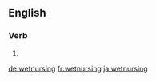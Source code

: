 
==English==

===Verb===
{{head|en|present participle}}

# {{present participle of|wetnurse|lang=en|nocat=1}}

[[de:wetnursing]]
[[fr:wetnursing]]
[[ja:wetnursing]]